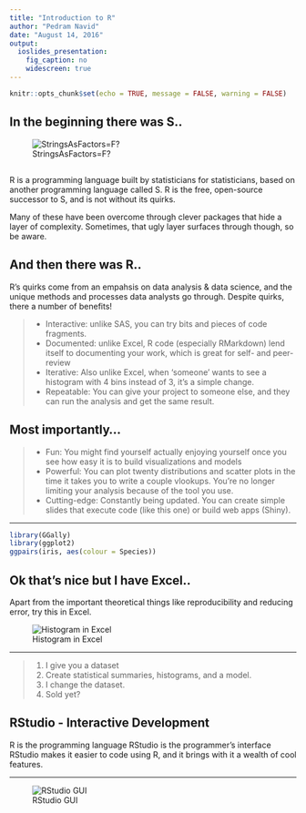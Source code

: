 ```yaml
---
title: "Introduction to R"
author: "Pedram Navid"
date: "August 14, 2016"
output:
  ioslides_presentation: 
    fig_caption: no
    widescreen: true
---
```


```r
knitr::opts_chunk$set(echo = TRUE, message = FALSE, warning = FALSE)
```


## In the beginning there was S..

![StringsAsFactors=F?](img/loch_ness_factor.jpg)

## 

R is a programming language built by statisticians for statisticians, 
based on another programming language called S. R is the free, open-source 
successor to S, and is not without its quirks.

Many of these have been overcome through clever packages
that hide a layer of complexity. Sometimes, that ugly layer
surfaces through though, so be aware. 

## And then there was R..

R's quirks come from an empahsis on data analysis & data science, and
the unique methods and processes data analysts go through. Despite quirks,
there a number of benefits! 

> * Interactive: unlike SAS, you can try bits and pieces of code fragments.
> * Documented: unlike Excel, R code (especially RMarkdown) lend itself to 
documenting your work, which is great for self- and peer-review
> * Iterative: Also unlike Excel, when 'someone' wants to see a histogram with 4 
bins instead of 3, it's a simple change.
> * Repeatable: You can give your project to someone else, and they can run the
analysis and get the same result. 

## Most importantly...

> * Fun: You might find yourself actually enjoying yourself once you see how
easy it is to build visualizations and models
> * Powerful: You can plot twenty distributions and scatter plots in the time
it takes you to write a couple vlookups. You're no longer limiting your analysis
because of the tool you use.
> * Cutting-edge: Constantly being updated. You can create simple slides that 
execute code (like this one) or build web apps (Shiny).

*** 

```r
library(GGally)
library(ggplot2)
ggpairs(iris, aes(colour = Species))
```

## Ok that's nice but I have Excel..

Apart from the important theoretical things like reproducibility and reducing
error, try this in Excel.

![Histogram in Excel](img/excel_histogram.png)

*** 

> 1. I give you a dataset
> 2. Create statistical summaries, histograms, and a model.
> 3. I change the dataset.
> 4. Sold yet?

## RStudio - Interactive Development


R is the programming language
RStudio is the programmer's interface
RStudio makes it easier to code using R, and it brings with it
a wealth of cool features. 

*** 
![RStudio GUI](img/rstudio-windows.png)

